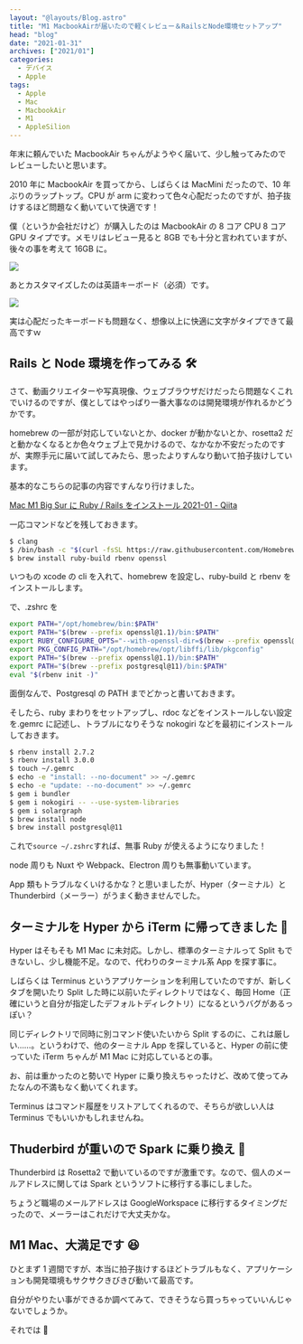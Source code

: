 ```yaml
---
layout: "@layouts/Blog.astro"
title: "M1 MacbookAirが届いたので軽くレビュー＆RailsとNode環境セットアップ"
head: "blog"
date: "2021-01-31"
archives: ["2021/01"]
categories:
  - デバイス
  - Apple
tags:
  - Apple
  - Mac
  - MacbookAir
  - M1
  - AppleSilion
---
```



年末に頼んでいた MacbookAir ちゃんがようやく届いて、少し触ってみたのでレビューしたいと思います。

2010 年に MacbookAir を買ってから、しばらくは MacMini だったので、10 年ぶりのラップトップ。CPU が arm に変わって色々心配だったのですが、拍子抜けするほど問題なく動いていて快適です！

僕（というか会社だけど）が購入したのは MacbookAir の 8 コア CPU 8 コア GPU タイプです。メモリはレビュー見ると 8GB でも十分と言われていますが、後々の事を考えて 16GB に。

<img src={macbookairShopPage.src} />

あとカスタマイズしたのは英語キーボード（必須）です。

<img src={macbookairWakeUp.src} />

実は心配だったキーボードも問題なく、想像以上に快適に文字がタイプできて最高ですｗ

## Rails と Node 環境を作ってみる 🛠

さて、動画クリエイターや写真現像、ウェブブラウザだけだったら問題なくこれでいけるのですが、僕としてはやっぱり一番大事なのは開発環境が作れるかどうかです。

homebrew の一部が対応していないとか、docker が動かないとか、rosetta2 だと動かなくなるとか色々ウェブ上で見かけるので、なかなか不安だったのですが、実際手元に届いて試してみたら、思ったよりすんなり動いて拍子抜けしています。

基本的なこちらの記事の内容ですんなり行けました。

[Mac M1 Big Sur に Ruby / Rails をインストール 2021-01 - Qiita](https://qiita.com/kazutosato/items/6dea35e97f39d8d13e83)

一応コマンドなどを残しておきます。

```sh
$ clang
$ /bin/bash -c "$(curl -fsSL https://raw.githubusercontent.com/Homebrew/install/HEAD/install.sh)"
$ brew install ruby-build rbenv openssl
```

いつもの xcode の cli を入れて、homebrew を設定し、ruby-build と rbenv をインストールします。

で、.zshrc を

```bash
export PATH="/opt/homebrew/bin:$PATH"
export PATH="$(brew --prefix openssl@1.1)/bin:$PATH"
export RUBY_CONFIGURE_OPTS="--with-openssl-dir=$(brew --prefix openssl@1.1)"
export PKG_CONFIG_PATH="/opt/homebrew/opt/libffi/lib/pkgconfig"
export PATH="$(brew --prefix openssl@1.1)/bin:$PATH"
export PATH="$(brew --prefix postgresql@11)/bin:$PATH"
eval "$(rbenv init -)"
```

面倒なんで、Postgresql の PATH までどかっと書いておきます。

そしたら、ruby まわりをセットアップし、rdoc などをインストールしない設定を.gemrc に記述し、トラブルになりそうな nokogiri などを最初にインストールしておきます。

```sh
$ rbenv install 2.7.2
$ rbenv install 3.0.0
$ touch ~/.gemrc
$ echo -e "install: --no-document" >> ~/.gemrc
$ echo -e "update: --no-document" >> ~/.gemrc
$ gem i bundler
$ gem i nokogiri -- --use-system-libraries
$ gem i solargraph
$ brew install node
$ brew install postgresql@11
```

これで`source ~/.zshrc`すれば、無事 Ruby が使えるようになりました！

node 周りも Nuxt や Webpack、Electron 周りも無事動いています。

App 類もトラブルなくいけるかな？と思いましたが、Hyper（ターミナル）と Thunderbird（メーラー）がうまく動きませんでした。

## ターミナルを Hyper から iTerm に帰ってきました 🙌

Hyper はそもそも M1 Mac に未対応。しかし、標準のターミナルって Split もできないし、少し機能不足。なので、代わりのターミナル系 App を探す事に。

しばらくは Terminus というアプリケーションを利用していたのですが、新しくタブを開いたり Split した時に以前いたディレクトリではなく、毎回 Home（正確にいうと自分が指定したデフォルトディレクトリ）になるというバグがあるっぽい？

同じディレクトリで同時に別コマンド使いたいから Split するのに、これは厳しい……。というわけで、他のターミナル App を探していると、Hyper の前に使っていた iTerm ちゃんが M1 Mac に対応しているとの事。

お、前は重かったのと勢いで Hyper に乗り換えちゃったけど、改めて使ってみたなんの不満もなく動いてくれます。

Terminus はコマンド履歴をリストアしてくれるので、そちらが欲しい人は Terminus でもいいかもしれませんね。

## Thuderbird が重いので Spark に乗り換え 📮

Thunderbird は Rosetta2 で動いているのですが激重です。なので、個人のメールアドレスに関しては Spark というソフトに移行する事にしました。

ちょうど職場のメールアドレスは GoogleWorkspace に移行するタイミングだったので、メーラーはこれだけで大丈夫かな。

## M1 Mac、大満足です 😆

ひとまず 1 週間ですが、本当に拍子抜けするほどトラブルもなく、アプリケーションも開発環境もサクサクきびきび動いて最高です。

自分がやりたい事ができるか調べてみて、できそうなら買っちゃっていいんじゃないでしょうか。

それでは 🤟
